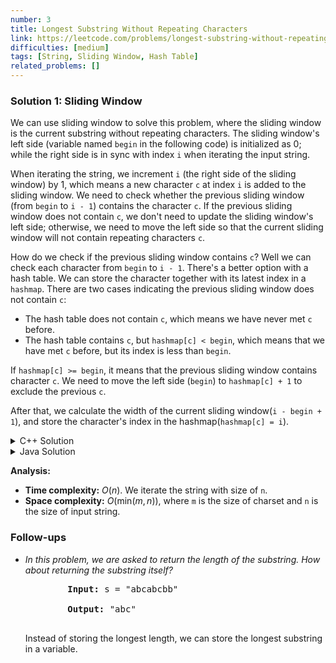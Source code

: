 ```yaml
---
number: 3
title: Longest Substring Without Repeating Characters
link: https://leetcode.com/problems/longest-substring-without-repeating-characters/
difficulties: [medium]
tags: [String, Sliding Window, Hash Table]
related_problems: []
---
```


### Solution 1: Sliding Window

We can use sliding window to solve this problem, where the sliding window is the current substring without repeating characters. The sliding window's left side (variable named `begin` in the following code) is initialized as 0; while the right side is in sync with index `i` when iterating the input string.

When iterating the string, we increment `i` (the right side of the sliding window) by 1, which means a new character `c` at index `i` is added to the sliding window. We need to check whether the previous sliding window (from `begin` to `i - 1`) contains the character `c`. If the previous sliding window does not contain `c`, we don't need to update the sliding window's left side; otherwise, we need to move the left side so that the current sliding window will not contain repeating characters `c`.

How do we check if the previous sliding window contains `c`? Well we can check each character from `begin` to `i - 1`. There's a better option with a hash table. We can store the character together with its latest index in a `hashmap`. There are two cases indicating the previous sliding window does not contain `c`:

- The hash table does not contain `c`, which means we have never met `c` before.
- The hash table contains `c`, but `hashmap[c] < begin`, which means that we have met `c` before, but its index is less than `begin`.

If `hashmap[c] >= begin`, it means that the previous sliding window contains character `c`. We need to move the left side (`begin`) to `hashmap[c] + 1` to exclude the previous `c`.

After that, we calculate the width of the current sliding window(`i - begin + 1`), and store the character's index in the hashmap(`hashmap[c] = i`).

<details class="code-details">
    <summary>C++ Solution</summary>

```cpp
class Solution {
public:
    int lengthOfLongestSubstring(string s) {
        unordered_map<char, int> hashmap;
        int longest = 0, n = s.length(), begin = 0;

        for (int i = 0; i < n; i++) {
            char c = s[i];
            if (hashmap.count(c) > 0 && hashmap[c] >= begin) {
                begin = hashmap[c] + 1;
            }
            longest = max(longest, i - begin + 1);
            hashmap[c] = i;
        }

        return longest;
    }
};
```

</details>

<details class="code-details">
    <summary>Java Solution</summary>

```java
class Solution {
    public int lengthOfLongestSubstring(String s) {
        Map<Character, Integer> hashmap = new HashMap<>();
        int longest = 0, n = s.length(), begin = 0;

        for (int i = 0; i < n; i++) {
            char c = s.charAt(i);
            if (hashmap.containsKey(c) && hashmap.get(c) >= begin) {
                begin = hashmap.get(c) + 1;
            }
            longest = Math.max(longest, i - begin + 1);
            hashmap.put(c, i);
        }

        return longest;
    }
}
```

</details>

**Analysis:**

- **Time complexity:** $O(n)$. We iterate the string with size of `n`.
- **Space complexity:** $O(\text{min}(m,n))$, where `m` is the size of charset and `n` is the size of input string.

<div id="follow-up">
  <h3>Follow-ups</h3>
  <ul className="follow-up-list">
    <li>
      <i>
        In this problem, we are asked to return the length of the substring. How
        about returning the substring itself?
      </i>
      <pre>
        <strong>Input:</strong> s = "abcabcbb" <br />
        <strong>Output:</strong> "abc"
      </pre>
      <p>
        Instead of storing the longest length, we can store the longest
        substring in a variable.
      </p>
    </li>
  </ul>
</div>
